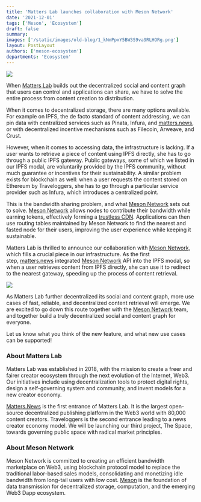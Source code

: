 ```yaml
---
title: 'Matters Lab launches collaboration with Meson Network'
date: '2021-12-01'
tags: ['Meson', 'Ecosystem']
draft: false
summary:
images: ['/static/images/old-blog/1_kNmPpxY5BW3S9va9RLHORg.png']
layout: PostLayout
authors: ['meson-ecosystem']
departments: 'Ecosystem'
---
```


![](/static/images/old-blog/1_kNmPpxY5BW3S9va9RLHORg.png)

When [Matters Lab](https://matters.news/) builds out the decentralized social and content graph that users can control and applications can share, we have to solve the entire process from content creation to distribution.

When it comes to decentralized storage, there are many options available. For example on IPFS, the de facto standard of content addressing, we can pin data with centralized services such as Pinata, Infura, and [matters.news](https://matters.news/), or with decentralized incentive mechanisms such as Filecoin, Arweave, and Crust.

However, when it comes to accessing data, the infrastructure is lacking. If a user wants to retrieve a piece of content using IPFS directly, she has to go through a public IPFS gateway. Public gateways, some of which we listed in our IPFS modal, are voluntarily provided by the IPFS community, without much guarantee or incentives for their sustainability. A similar problem exists for blockchain as well: when a user requests the content stored on Ethereum by Traveloggers, she has to go through a particular service provider such as Infura, which introduces a centralized point.

This is the bandwidth sharing problem, and what [Meson Network](https://meson.network/) sets out to solve. [Meson Network](https://meson.network/) allows nodes to contribute their bandwidth while earning tokens, effectively forming a [trustless CDN](https://docs.meson.network/). Applications can then use routing tables maintained by Meson Network to find the nearest and fasted node for their users, improving the user experience while keeping it sustainable.

Matters Lab is thrilled to announce our collaboration with [Meson Network](https://meson.network/), which fills a crucial piece in our infrastructure. As the first step, [matters.news](http://matters.news/) integrated [Meson Network](https://meson.network/) API into the IPFS modal, so when a user retrieves content from IPFS directly, she can use it to redirect to the nearest gateway, speeding up the process of content retrieval.

![](/static/images/old-blog/1_wBvyANm8eZmR4kzD-87o3A.png)

As Matters Lab further decentralized its social and content graph, more use cases of fast, reliable, and decentralized content retrieval will emerge. We are excited to go down this route together with the [Meson Network](https://meson.network/) team, and together build a truly decentralized social and content graph for everyone.

Let us know what you think of the new feature, and what new use cases can be supported!

### **About Matters Lab**

Matters Lab was established in 2018, with the mission to create a freer and fairer creator ecosystem through the next evolution of the Internet, Web3. Our initiatives include using decentralization tools to protect digital rights, design a self-governing system and community, and invent models for a new creator economy.

[Matters.News](https://matters.news/) is the first entrance of Matters Lab. It is the largest open-source decentralized publishing platform in the Web3 world with 80,000 content creators. Traveloggers is the second entrance leading to a news creator economy model. We will be launching our third project, The Space, towards governing public space with radical market principles.

### **About Meson Network**

Meson Network is committed to creating an efficient bandwidth marketplace on Web3, using blockchain protocol model to replace the traditional labor-based sales models, consolidating and monetizing idle bandwidth from long-tail users with low cost. [Meson](https://meson.network/) is the foundation of data transmission for decentralized storage, computation, and the emerging Web3 Dapp ecosystem.
